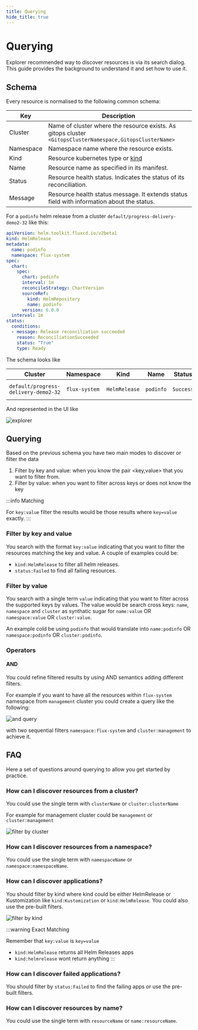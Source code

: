 ```yaml
---
title: Querying
hide_title: true
---
```



# Querying <TierLabel tiers="Enterprise" />

<AlphaWarning/>

Explorer recommended way to discover resources is via its search dialog. This guide provides the background to understand
it and set how to use it.

## Schema

Every resource is normalised to the following common schema:

| __Key__                  | __Description__                                                     |
| -----------------          | --------------                                                  |
| Cluster                    | Name of cluster where the resource exists. As gitops cluster `<GitopsClusterNamespace,GitopsClusterName>`|
| Namespace                  | Namespace name where the resource exists.|
| Kind                  | Resource kubernetes type or [kind](https://kubernetes.io/docs/reference/using-api/api-concepts/#standard-api-terminology)|
| Name                  | Resource name as specified in its manifest.|
| Status                  | Resource health status. Indicates the status of its reconciliation.|
| Message                  | Resource health status message. It extends status field with information about the status.|

For a `podinfo` helm release from a cluster `default/progress-delivery-demo2-32` like this:

```yaml
apiVersion: helm.toolkit.fluxcd.io/v2beta1
kind: HelmRelease
metadata:
  name: podinfo
  namespace: flux-system
spec:
  chart:
    spec:
      chart: podinfo
      interval: 1m
      reconcileStrategy: ChartVersion
      sourceRef:
        kind: HelmRepository
        name: podinfo
      version: 6.0.0
  interval: 1m
status:
  conditions:
  - message: Release reconciliation succeeded
    reason: ReconciliationSucceeded
    status: "True"
    type: Ready
```

The schema looks like

| Cluster    | Namespace | Kind          | Name    | Status    | Message                 |
|------------| ---------| ----------------|---------|----------|------------------------|
|`default/progress-delivery-demo2-32` | `flux-system`   | `HelmRelease` | `podinfo` | `Success` | `Release reconciliation succeeded`  |

And represented in the UI like

![explorer](imgs/explorer-query-overview.png)

## Querying

Based on the previous schema you have two main modes to discover or filter the data

1. Filter by key and value: when you know the pair \<key,value\> that you want to filter from.
2. Filter by value: when you want to filter across keys or does not know the key

:::info Matching

For `key:value` filter the results would be those results where `key=value` exactly.
:::


### Filter by key and value

You search with the format `key:value` indicating that you want to filter the resources matching the key and value.
A couple of examples could be:

- `kind:HelmRelease` to filter all helm releases.
- `status:Failed` to find all failing resources.

### Filter by value
You search with a single term `value` indicating that you want to filter across the supported keys by values.
The value would be search cross keys: `name`, `namespace` and `cluster` as synthatic sugar for `name:value` OR `namespace:value` OR `cluster:value`.

An example cold be using `podinfo` that would translate into `name:podinfo` OR `namespace:podinfo` OR `cluster:podinfo`.

### Operators

#### AND

You could refine filtered results by using AND semantics adding different filters.

For example if you want to have all the resources within `flux-system` namespace from `management` cluster you could
create a query like the following:

![and query](imgs/explorer-query-and.png)

with two sequential filters `namespace:flux-system` and `cluster:management` to achieve it.

## FAQ

Here a set of questions around querying to allow you get started by practice.

### How can I discover resources from a cluster?

You could use the single term with `clusterName` or `cluster:clusterName`

For example for management cluster could be `management` or `cluster:management`

![filter by cluster](imgs/explorer-query-filter-cluster.png)

### How can I discover resources from a namespace?

You could use the single term with `namespaceName` or `namespace:namespaceName`.

### How can I discover applications?

You should filter by kind where kind could be either HelmRelease or Kustomization like `kind:Kustomization` or `kind:HelmRelease`.
You could also use the pre-built filters.

![filter by kind](imgs/explorer-query-filter-kind.png)

:::warning Exact Matching

Remember that `key:value` is `key=value`
- `kind:HelmRelease` returns all Helm Releases apps
- `kind:helmrelease` wont return anything
:::

### How can I discover failed applications?

You should filter by `status:Failed` to find the failing apps or use the pre-built filters.

### How can I discover resources by name?

You could use the single term with `resourceName` or `name:resourceName`.
